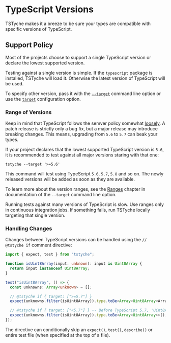 
# TypeScript Versions

TSTyche makes it a breeze to be sure your types are compatible with specific versions of TypeScript.

## Support Policy

Most of the projects choose to support a single TypeScript version or declare the lowest supported version.

Testing against a single version is simple. If the `typescript` package is installed, TSTyche will load it. Otherwise the latest version of TypeScript will be used.

<Tip>

To specify other version, pass it with the [`--target`](../reference/command-line.mdx#target) command line option or use the [`target`](../reference/config-file.mdx#target) configuration option.

</Tip>

### Range of Versions

Keep in mind that TypeScript follows the semver policy somewhat [loosely](https://github.com/microsoft/TypeScript/wiki/TypeScript's-Release-Process/e669ab1ad96edc1a7bcef5f6d9e35e24397891e5). A patch release is strictly only a bug fix, but a major release may introduce breaking changes. This means, upgrading from `5.6` to `5.7` can beak your types.

If your project declares that the lowest supported TypeScript version is `5.6`, it is recommended to test against all major versions staring with that one:

```shell
tstyche --target '>=5.6'
```

This command will test using TypeScript `5.6`, `5.7`, `5.8` and so on. The newly released versions will be added as soon as they are available.

To learn more about the version ranges, see the [Ranges](../reference/command-line.mdx#ranges) chapter in documentation of the `--target` command line option.

<Tip>

Running tests against many versions of TypeScript is slow. Use ranges only in continuous integration jobs. If something fails, run TSTyche locally targeting that single version.

</Tip>

### Handling Changes

Changes between TypeScript versions can be handled using the `// @tstyche if` comment directive:

```ts
import { expect, test } from "tstyche";

function isUint8Array(input: unknown): input is Uint8Array {
  return input instanceof Uint8Array;
}

test("isUint8Array", () => {
  const unknowns: Array<unknown> = [];

  // @tstyche if { target: [">=5.7"] }
  expect(unknowns.filter(isUint8Array)).type.toBe<Array<Uint8Array<ArrayBufferLike>>>();

  // @tstyche if { target: ["<5.7"] } -- Before TypeScript 5.7, 'Uint8Array' was not generic
  expect(unknowns.filter(isUint8Array)).type.toBe<Array<Uint8Array>>();
});
```

The directive can conditionally skip an `expect()`, `test()`, `describe()` or entire test file (when specified at the top of a file).
